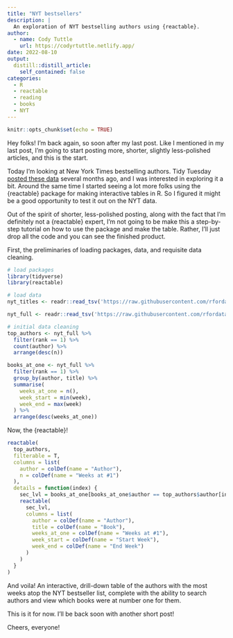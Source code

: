 ```yaml
---
title: "NYT bestsellers"
description: |
  An exploration of NYT bestselling authors using {reactable}.
author:
  - name: Cody Tuttle
    url: https://codyrtuttle.netlify.app/
date: 2022-08-10
output:
  distill::distill_article:
    self_contained: false
categories:
  - R
  - reactable
  - reading
  - books
  - NYT
---
```



```r
knitr::opts_chunk$set(echo = TRUE)
```

Hey folks! I'm back again, so soon after my last post. Like I mentioned in my last post, I'm going to start posting more, shorter, slightly less-polished articles, and this is the start. 

Today I'm looking at New York Times bestselling authors. Tidy Tuesday [posted these data](https://github.com/rfordatascience/tidytuesday/blob/master/data/2022/2022-05-10/readme.md) several months ago, and I was interested in exploring it a bit. Around the same time I started seeing a lot more folks using the {reactable} package for making interactive tables in R. So I figured it might be a good opportunity to test it out on the NYT data.

Out of the spirit of shorter, less-polished posting, along with the fact that I'm definitely not a {reactable} expert, I'm not going to be make this a step-by-step tutorial on how to use the package and make the table. Rather, I'll just drop all the code and you can see the finished product. 

First, the preliminaries of loading packages, data, and requisite data cleaning.

```r
# load packages
library(tidyverse)
library(reactable)

# load data
nyt_titles <- readr::read_tsv('https://raw.githubusercontent.com/rfordatascience/tidytuesday/master/data/2022/2022-05-10/nyt_titles.tsv')

nyt_full <- readr::read_tsv('https://raw.githubusercontent.com/rfordatascience/tidytuesday/master/data/2022/2022-05-10/nyt_full.tsv')
```

```r
# initial data cleaning
top_authors <- nyt_full %>% 
  filter(rank == 1) %>% 
  count(author) %>% 
  arrange(desc(n))

books_at_one <- nyt_full %>% 
  filter(rank == 1) %>% 
  group_by(author, title) %>% 
  summarise(
    weeks_at_one = n(), 
    week_start = min(week), 
    week_end = max(week)
  ) %>% 
  arrange(desc(weeks_at_one))
```

Now, the {reactable}!

```r
reactable(
  top_authors,
  filterable = T,
  columns = list(
    author = colDef(name = "Author"), 
    n = colDef(name = "Weeks at #1")
  ), 
  details = function(index) {
    sec_lvl = books_at_one[books_at_one$author == top_authors$author[index], ] 
    reactable(
      sec_lvl, 
      columns = list(
        author = colDef(name = "Author"), 
        title = colDef(name = "Book"), 
        weeks_at_one = colDef(name = "Weeks at #1"), 
        week_start = colDef(name = "Start Week"), 
        week_end = colDef(name = "End Week")
      )
    )
  }
)
```

And voila! An interactive, drill-down table of the authors with the most weeks atop the NYT bestseller list, complete with the ability to search authors and view which books were at number one for them.

This is it for now. I'll be back soon with another short post!

Cheers, everyone!